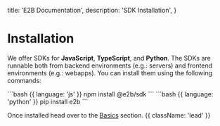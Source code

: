   title: 'E2B Documentation',
  description: 'SDK Installation',
}

# Installation

We offer SDKs for **JavaScript**, **TypeScript**, and **Python**. The SDKs are runnable both from backend environments (e.g.: servers) and frontend environments (e.g.: webapps).
You can install them using the following commands:

<CodeGroup>
```bash {{ language: 'js' }}
npm install @e2b/sdk
```
```bash {{ language: 'python' }}
pip install e2b
```
</CodeGroup>

Once installed head over to the [Basics](/getting-started/basics) section. {{ className: 'lead' }}
